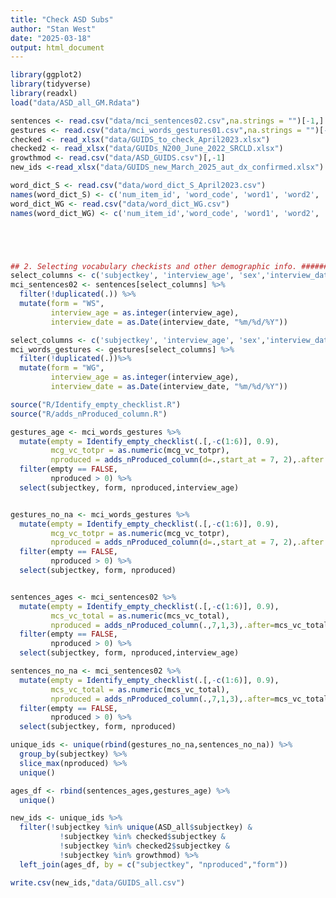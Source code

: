 ```yaml
---
title: "Check ASD Subs"
author: "Stan West"
date: "2025-03-18"
output: html_document
---
```


```r
library(ggplot2)
library(tidyverse)
library(readxl)
load("data/ASD_all_GM.Rdata")

sentences <- read.csv("data/mci_sentences02.csv",na.strings = "")[-1,]
gestures <- read.csv("data/mci_words_gestures01.csv",na.strings = "")[-1,]
checked <- read_xlsx("data/GUIDS_to_check_April2023.xlsx")
checked2 <- read_xlsx("data/GUIDs_N200_June_2022_SRCLD.xlsx")
growthmod <- read.csv("data/ASD_GUIDS.csv")[,-1]
new_ids <-read_xlsx("data/GUIDS_new_March_2025_aut_dx_confirmed.xlsx")

word_dict_S <- read.csv("data/word_dict_S_April2023.csv")
names(word_dict_S) <- c('num_item_id', 'word_code', 'word1', 'word2', 'WordBank1', 'WordBank2', 'category', 'class', 'classForm', 'classEH', 'classRS','classEHse','classVerbs', 'CDI_Metadata_compatible')
word_dict_WG <- read.csv("data/word_dict_WG.csv")
names(word_dict_WG) <- c('num_item_id','word_code', 'word1', 'word2', 'WordBank1', 'WordBank2', 'category', 'class', 'classForm', 'classEH', 'classRS', 'classEHse','classVerbs', 'CDI_Metadata_compatible')





## 2. Selecting vocabulary checkists and other demographic info. ########################################
select_columns <- c('subjectkey', 'interview_age', 'sex','interview_date','mcs_vc_total','mci_sentences02_id', as.character(word_dict_S$word_code))
mci_sentences02 <- sentences[select_columns] %>%
  filter(!duplicated(.)) %>%
  mutate(form = "WS",
         interview_age = as.integer(interview_age),
         interview_date = as.Date(interview_date, "%m/%d/%Y"))

select_columns <- c('subjectkey', 'interview_age', 'sex','interview_date','mcg_vc_totpr','mci_words_gestures01_id', as.character(word_dict_WG$word_code))
mci_words_gestures <- gestures[select_columns] %>%
  filter(!duplicated(.))%>%
  mutate(form = "WG",
         interview_age = as.integer(interview_age),
         interview_date = as.Date(interview_date, "%m/%d/%Y"))

source("R/Identify_empty_checklist.R")
source("R/adds_nProduced_column.R")
```



```r

gestures_age <- mci_words_gestures %>%
  mutate(empty = Identify_empty_checklist(.[,-c(1:6)], 0.9),
         mcg_vc_totpr = as.numeric(mcg_vc_totpr),
         nproduced = adds_nProduced_column(d=.,start_at = 7, 2),.after = mcg_vc_totpr) %>%
  filter(empty == FALSE,
         nproduced > 0) %>%
  select(subjectkey, form, nproduced,interview_age)


gestures_no_na <- mci_words_gestures %>%
  mutate(empty = Identify_empty_checklist(.[,-c(1:6)], 0.9),
         mcg_vc_totpr = as.numeric(mcg_vc_totpr),
         nproduced = adds_nProduced_column(d=.,start_at = 7, 2),.after = mcg_vc_totpr) %>%
  filter(empty == FALSE,
         nproduced > 0) %>%
  select(subjectkey, form, nproduced)


sentences_ages <- mci_sentences02 %>%
  mutate(empty = Identify_empty_checklist(.[,-c(1:6)], 0.9),
         mcs_vc_total = as.numeric(mcs_vc_total),
         nproduced = adds_nProduced_column(.,7,1,3),.after=mcs_vc_total) %>%
  filter(empty == FALSE,
         nproduced > 0) %>%
  select(subjectkey, form, nproduced,interview_age)

sentences_no_na <- mci_sentences02 %>%
  mutate(empty = Identify_empty_checklist(.[,-c(1:6)], 0.9),
         mcs_vc_total = as.numeric(mcs_vc_total),
         nproduced = adds_nProduced_column(.,7,1,3),.after=mcs_vc_total) %>%
  filter(empty == FALSE,
         nproduced > 0) %>%
  select(subjectkey, form, nproduced)

unique_ids <- unique(rbind(gestures_no_na,sentences_no_na)) %>%
  group_by(subjectkey) %>%
  slice_max(nproduced) %>%
  unique()

ages_df <- rbind(sentences_ages,gestures_age) %>%
  unique()

new_ids <- unique_ids %>%
  filter(!subjectkey %in% unique(ASD_all$subjectkey) & 
           !subjectkey %in% checked$subjectkey & 
           !subjectkey %in% checked2$subjectkey &
           !subjectkey %in% growthmod) %>%
  left_join(ages_df, by = c("subjectkey", "nproduced","form"))

write.csv(new_ids,"data/GUIDS_all.csv")
```

